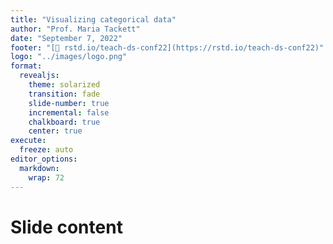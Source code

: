 ```yaml
---
title: "Visualizing categorical data"
author: "Prof. Maria Tackett"
date: "September 7, 2022"
footer: "[🔗 rstd.io/teach-ds-conf22](https://rstd.io/teach-ds-conf22)"
logo: "../images/logo.png"
format: 
  revealjs:
    theme: solarized
    transition: fade
    slide-number: true
    incremental: false 
    chalkboard: true
    center: true
execute:
  freeze: auto
editor_options: 
  markdown: 
    wrap: 72
---
```


# Slide content
